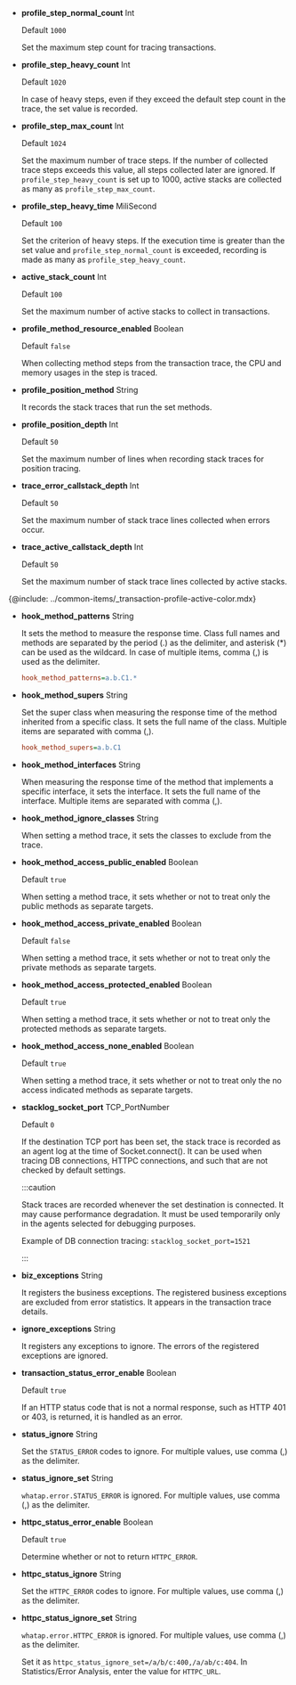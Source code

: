 -   **profile_step_normal_count** <span class='type'>Int</span>

    Default `1000`

    Set the maximum step count for tracing transactions.

-   **profile_step_heavy_count** <span class='type'>Int</span>

    Default `1020`

    In case of heavy steps, even if they exceed the default step count in the trace, the set value is recorded.

-   **profile_step_max_count** <span class='type'>Int</span>

    Default `1024`

    Set the maximum number of trace steps. If the number of collected trace steps exceeds this value, all steps collected later are ignored. If `profile_step_heavy_count` is set up to 1000, active stacks are collected as many as `profile_step_max_count`.

-   **profile_step_heavy_time** <span class='type'>MiliSecond</span>

    Default `100`

    Set the criterion of heavy steps. If the execution time is greater than the set value and `profile_step_normal_count` is exceeded, recording is made as many as `profile_step_heavy_count`.

-   **active_stack_count** <span class='type'>Int</span>

    Default `100`

    Set the maximum number of active stacks to collect in transactions.

-   **profile_method_resource_enabled** <span class='type'>Boolean</span>

    Default `false`

    When collecting method steps from the transaction trace, the CPU and memory usages in the step is traced.

-   **profile_position_method** <span class='type'>String</span>

    It records the stack traces that run the set methods.

-   **profile_position_depth** <span class='type'>Int</span>

    Default `50`

    Set the maximum number of lines when recording stack traces for position tracing.

-   **trace_error_callstack_depth** <span class='type'>Int</span>

    Default `50`

    Set the maximum number of stack trace lines collected when errors occur.

-   **trace_active_callstack_depth** <span class='type'>Int</span>

    Default `50`

    Set the maximum number of stack trace lines collected by active stacks.

{@include: ../common-items/_transaction-profile-active-color.mdx}

-   **hook_method_patterns** <span class='type'>String</span>

    It sets the method to measure the response time. Class full names and methods are separated by the period (.) as the delimiter, and asterisk (\*) can be used as the wildcard. In case of multiple items, comma (,) is used as the delimiter.

    ```ini title='whatap.conf'
    hook_method_patterns=a.b.C1.*
    ```

-   **hook_method_supers** <span class='type'>String</span>

    Set the super class when measuring the response time of the method inherited from a specific class. It sets the full name of the class. Multiple items are separated with comma (,).

    ```ini title='whatap.conf'
    hook_method_supers=a.b.C1
    ```

-   **hook_method_interfaces** <span class='type'>String</span>

    When measuring the response time of the method that implements a specific interface, it sets the interface. It sets the full name of the interface. Multiple items are separated with comma (,).

-   **hook_method_ignore_classes** <span class='type'>String</span>

    When setting a method trace, it sets the classes to exclude from the trace.

-   **hook_method_access_public_enabled** <span class='type'>Boolean</span>

    Default `true`

    When setting a method trace, it sets whether or not to treat only the public methods as separate targets.

-   **hook_method_access_private_enabled** <span class='type'>Boolean</span>

    Default `false`

    When setting a method trace, it sets whether or not to treat only the private methods as separate targets.

-   **hook_method_access_protected_enabled** <span class='type'>Boolean</span>

    Default `true`

    When setting a method trace, it sets whether or not to treat only the protected methods as separate targets.

-   **hook_method_access_none_enabled** <span class='type'>Boolean</span>

    Default `true`

    When setting a method trace, it sets whether or not to treat only the no access indicated methods as separate targets.

-   **stacklog_socket_port** <span class='type'>TCP_PortNumber</span>

    Default `0`

    If the destination TCP port has been set, the stack trace is recorded as an agent log at the time of Socket.connect(). It can be used when tracing DB connections, HTTPC connections, and such that are not checked by default settings.

    :::caution

    Stack traces are recorded whenever the set destination is connected. It may cause performance degradation. It must be used temporarily only in the agents selected for debugging purposes.

    Example of DB connection tracing: `stacklog_socket_port=1521`

    :::

-   **biz_exceptions** <span class='type'>String</span>

    It registers the business exceptions. The registered business exceptions are excluded from error statistics. It appears in the transaction trace details.

-   **ignore_exceptions** <span class='type'>String</span>

    It registers any exceptions to ignore. The errors of the registered exceptions are ignored.

-   **transaction_status_error_enable** <span class='type'>Boolean</span>

    Default `true`

    If an HTTP status code that is not a normal response, such as HTTP 401 or 403, is returned, it is handled as an error.

-   **status_ignore** <span class='type'>String</span>

    Set the `STATUS_ERROR` codes to ignore. For multiple values, use comma (,) as the delimiter.

-   **status_ignore_set** <span class='type'>String</span>

    `whatap.error.STATUS_ERROR` is ignored. For multiple values, use comma (,) as the delimiter.

-   **httpc_status_error_enable** <span class='type'>Boolean</span>

    Default `true`

    Determine whether or not to return `HTTPC_ERROR`.

-   **httpc_status_ignore** <span class='type'>String</span>

    Set the `HTTPC_ERROR` codes to ignore. For multiple values, use comma (,) as the delimiter.

-   **httpc_status_ignore_set** <span class='type'>String</span>

    `whatap.error.HTTPC_ERROR` is ignored. For multiple values, use comma (,) as the delimiter.

    Set it as `httpc_status_ignore_set=/a/b/c:400,/a/ab/c:404`. In Statistics/Error Analysis, enter the value for `HTTPC_URL`.

